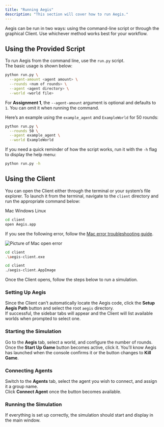 ```yaml
---
title: "Running Aegis"
description: "This section will cover how to run Aegis."
---
```


Aegis can be run in two ways: using the command-line script or through the graphical Client. Use whichever method works best for your workflow.

## Using the Provided Script

To run Aegis from the command line, use the `run.py` script.  
The basic usage is shown below:

```bash
python run.py \
  --agent-amount <agent amount> \
  --rounds <num of rounds> \
  --agent <agent directory> \
  --world <world file>
```

For **Assignment 1**, the `--agent-amount` argument is optional and defaults to `1`. You can omit it when running the command.

Here’s an example using the `example_agent` and `ExampleWorld` for 50 rounds:

```bash
python run.py \
  --rounds 50 \
  --agent example_agent \
  --world ExampleWorld
```

If you need a quick reminder of how the script works, run it with the `-h` flag to display the help menu:

```bash
python run.py -h
```

## Using the Client

You can open the Client either through the terminal or your system’s file explorer. To launch it from the terminal, navigate to the `client` directory and run the appropriate command below:

<Tabs defaultValue="mac">

<TabsList>
  <TabsTrigger value="mac">Mac</TabsTrigger>
  <TabsTrigger value="windows">Windows</TabsTrigger>
  <TabsTrigger value="linux">Linux</TabsTrigger>
</TabsList>

<TabsContent value="mac">

```bash
cd client
open Aegis.app
```

If you see the following error, follow the [Mac error troubleshooting guide](/common-errors/mac-errors).

<Image src="/mac_error.png" alt="Picture of Mac open error" width={256} height={256} />

</TabsContent>

<TabsContent value="windows">

```bash
cd client
.\aegis-client.exe
```

</TabsContent>

<TabsContent value="linux">

```bash
cd client
./aegis-client.AppImage
```

</TabsContent>
</Tabs>

Once the Client opens, follow the steps below to run a simulation.

<Steps>

### Setting Up Aegis

Since the Client can't automatically locate the Aegis code, click the **Setup Aegis Path** button and select the root `aegis` directory.  
If successful, the sidebar tabs will appear and the Client will list available worlds when prompted to select one.

### Starting the Simulation

Go to the **Aegis** tab, select a world, and configure the number of rounds.  
Once the **Start Up Game** button becomes active, click it. You’ll know Aegis has launched when the console confirms it or the button changes to **Kill Game**.

### Connecting Agents

Switch to the **Agents** tab, select the agent you wish to connect, and assign it a group name.  
Click **Connect Agent** once the button becomes available.

### Running the Simulation

If everything is set up correctly, the simulation should start and display in the main window.

</Steps>

